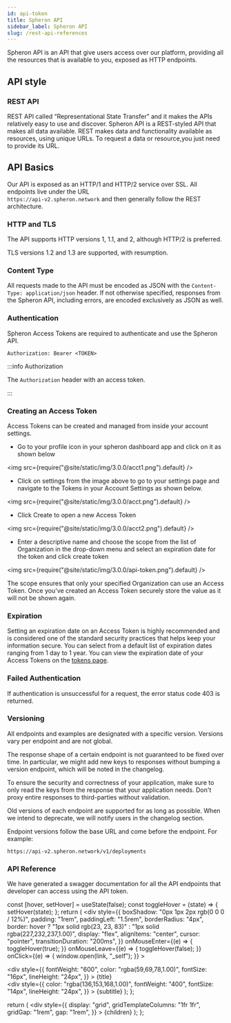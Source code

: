 ```yaml
---
id: api-token
title: Spheron API
sidebar_label: Spheron API
slug: /rest-api-references
---
```


Spheron API is  an API that give users access over our platform, providing all the resources that is available to you, exposed as HTTP endpoints.

## API style

### REST API

REST API called “Representational State Transfer” and it makes the APIs relatively easy to use and discover. Spheron API is a REST-styled API that makes all data available.
REST makes data and functionality available as resources, using unique URLs. To request a data or resource,you just need to provide its URL.

## API Basics

Our API is exposed as an HTTP/1 and HTTP/2 service over SSL. All endpoints live under the URL <br /> `https://api-v2.spheron.network` and then generally follow the REST architecture.

### HTTP and TLS

The API supports HTTP versions 1, 1.1, and 2, although HTTP/2 is preferred.

TLS versions 1.2 and 1.3 are supported, with resumption.

### Content Type

All requests made to the API must be encoded as JSON with the `Content-Type: application/json` header. If not otherwise specified, responses from the Spheron API, including errors, are encoded exclusively as JSON as well.

### Authentication

Spheron Access Tokens are required to authenticate and use the Spheron API.

```
Authorization: Bearer <TOKEN>
```

:::info Authorization

The `Authorization` header with an access token.

:::

### Creating an Access Token

Access Tokens can be created and managed from inside your account settings.

- Go to your profile icon in your spheron dashboard app and click on it as shown below

<img src={require("@site/static/img/3.0.0/acct1.png").default} />

- Click on settings from the image above to go to your settings page and navigate to the Tokens in your Account Settings as shown below.

<img src={require("@site/static/img/3.0.0/acct.png").default} />

- Click Create to open a new Access Token

<img src={require("@site/static/img/3.0.0/acct2.png").default} />

- Enter a descriptive name and choose the scope from the list of Organization in the drop-down menu and select an expiration date for the token and click create token

<img src={require("@site/static/img/3.0.0/api-token.png").default} />

The scope ensures that only your specified Organization can use an Access Token. Once you've created an Access Token securely store the value as it will not be shown again.

### Expiration

Setting an expiration date on an Access Token is highly recommended and is considered one of the standard security practices that helps keep your information secure. You can select from a default list of expiration dates ranging from 1 day to 1 year. You can view the expiration date of your Access Tokens on the [tokens page](https://aqua.spheron.network/#/user/settings/api-tokens).

### Failed Authentication

If authentication is unsuccessful for a request, the error status code 403 is returned.

### Versioning

All endpoints and examples are designated with a specific version. Versions vary per endpoint and are not global.

The response shape of a certain endpoint is not guaranteed to be fixed over time. In particular, we might add new keys to responses without bumping a version endpoint, which will be noted in the changelog.

To ensure the security and correctness of your application, make sure to only read the keys from the response that your application needs. Don't proxy entire responses to third-parties without validation.

Old versions of each endpoint are supported for as long as possible. When we intend to deprecate, we will notify users in the changelog section.

Endpoint versions follow the base URL and come before the endpoint. For example:

```
https://api-v2.spheron.network/v1/deployments
```

### API Reference

We have generated a swagger documentation for all the API endpoints that developer can access using the API token.


  const [hover, setHover] = useState(false);
  const toggleHover = (state) => {
    setHover(state);
  };
  return (
    <div
      style={{
        boxShadow: "0px 1px 2px rgb(0 0 0 / 12%)",
        padding: "1rem",
        paddingLeft: "1.5rem",
        borderRadius: "4px",
        border: hover
          ? "1px solid rgb(23, 23, 83)"
          : "1px solid rgba(227,232,237,1.00)",
        display: "flex",
        alignItems: "center",
        cursor: "pointer",
        transitionDuration: "200ms",
      }}
      onMouseEnter={(e) => {
        toggleHover(true);
      }}
      onMouseLeave={(e) => {
        toggleHover(false);
      }}
      onClick={(e) => {
        window.open(link, "_self");
      }}
    >
      <div>
        <div
          style={{
            fontWeight: "600",
            color: "rgba(59,69,78,1.00)",
            fontSize: "16px",
            lineHeight: "24px",
          }}
        >
          {title}
        </div>
        <div
          style={{
            color: "rgba(136,153,168,1.00)",
            fontWeight: "400",
            fontSize: "14px",
            lineHeight: "24px",
          }}
        >
          {subtitle}
        </div>
      </div>
    </div>
  );
};

  return (
    <div
      style={{
        display: "grid",
        gridTemplateColumns: "1fr 1fr",
        gridGap: "1rem",
        gap: "1rem",
      }}
    >
      {children}
    </div>
  );
};

<Grid>
  <Link
    title="API Reference"
    subtitle="Swagger documentation of Spheron API"
    link="https://api-v2.spheron.network/docs/rest-api/"
  />
</Grid>

